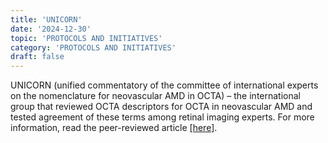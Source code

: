 ```yaml
---
title: 'UNICORN'
date: '2024-12-30'
topic: 'PROTOCOLS AND INITIATIVES'
category: 'PROTOCOLS AND INITIATIVES'
draft: false
---
```


<span className="font-bold">UNICORN</span> (<span className="font-bold">uni</span>fied <span className="font-bold">co</span>mmentatory of the committee of inte<span className="font-bold">r</span>national experts on the nomenclature for <span className="font-bold">n</span>eovascular AMD in OCTA)
– the international group that reviewed OCTA descriptors for OCTA in neovascular AMD and tested agreement of these terms among retinal imaging experts.
For more information, read the peer-reviewed article <a className="text-primary-400 underline" href="https://pubmed.ncbi.nlm.nih.gov/33359557/">[here]</a>.